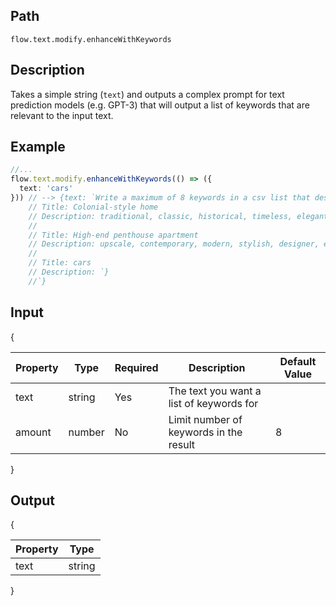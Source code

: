 ## Path
`flow.text.modify.enhanceWithKeywords`

## Description
Takes a simple string (`text`) and outputs a complex prompt for text prediction models (e.g. GPT-3) that will output a list of keywords that are relevant to the input text.

## Example

```ts index.ts mark=3[10:13],11[15:19]
//...
flow.text.modify.enhanceWithKeywords(() => ({
  text: 'cars'
})) // --> {text: `Write a maximum of 8 keywords in a csv list that describes the following
    // Title: Colonial-style home
    // Description: traditional, classic, historical, timeless, elegant, regal, grand, spacious
    //
    // Title: High-end penthouse apartment
    // Description: upscale, contemporary, modern, stylish, designer, elite, high-rise, rooftop
    //
    // Title: cars
    // Description: `} 
    //`}
```



## Input

{<table>
  <thead>
    <tr>
      <th>Property</th>
      <th>Type</th>
      <th>Required</th>
      <th>Description</th>
      <th>Default Value</th>
    </tr>
  </thead>
  <tbody>
    <tr>
      <td>text</td>
      <td>string</td>
      <td>Yes</td>
      <td>The text you want a list of keywords for</td>
      <td></td>
    </tr>
    <tr>
      <td>amount</td>
      <td>number</td>
      <td>No</td>
      <td>Limit number of keywords in the result</td>
      <td>8</td>
    </tr>
  </tbody>
</table>}


## Output

{<table>
  <thead>
    <tr>
      <th>Property</th>
      <th>Type</th>
    </tr>
  </thead>
  <tbody>
    <tr>
      <td>text</td>
      <td>string</td>
    </tr>
  </tbody>
</table>}

